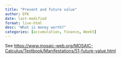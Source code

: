 ```yaml
---
title: "Present and future value"
author: DTK
date: last-modified
format: live-html
desc: "What is money worth?"
categories: [accumulation, finance, Week5]
---
```


See <https://www.mosaic-web.org/MOSAIC-Calculus/Textbook/Manifestations/51-future-value.html>


